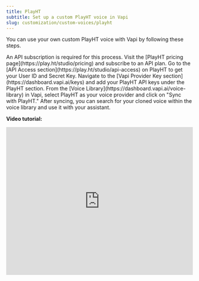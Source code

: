 ```yaml
---
title: PlayHT
subtitle: Set up a custom PlayHT voice in Vapi
slug: customization/custom-voices/playht
---
```


You can use your own custom PlayHT voice with Vapi by following these steps.

<Note>
An API subscription is required for this process.
</Note>

<Steps>
  <Step title="Get a PlayHT API subscription">
    Visit the [PlayHT pricing page](https://play.ht/studio/pricing) and subscribe to an API plan.
  </Step>
  <Step title="Retrieve your user ID and secret key">
    Go to the [API Access section](https://play.ht/studio/api-access) on PlayHT to get your User ID and Secret Key.
  </Step>
  <Step title="Enter your API keys in Vapi">
    Navigate to the [Vapi Provider Key section](https://dashboard.vapi.ai/keys) and add your PlayHT API keys under the PlayHT section.
  </Step>
  <Step title="Sync your cloned voice">
    From the [Voice Library](https://dashboard.vapi.ai/voice-library) in Vapi, select PlayHT as your voice provider and click on "Sync with PlayHT."
  </Step>
  <Step title="Search and use your cloned voice">
    After syncing, you can search for your cloned voice within the voice library and use it with your assistant.
  </Step>
</Steps>

**Video tutorial:**
<iframe
  src="https://www.loom.com/embed/45a6e43ae03945a783385f771ea9203d?sid=268071d7-d37f-43aa-843a-13c221af3ed5"
  title="Loom video player"
  frameborder="0"
  allow="accelerometer; autoplay; clipboard-write; encrypted-media; gyroscope; picture-in-picture; web-share"
  referrerpolicy="strict-origin-when-cross-origin"
  width="100%"
  height="400px"
  allowfullscreen
/>